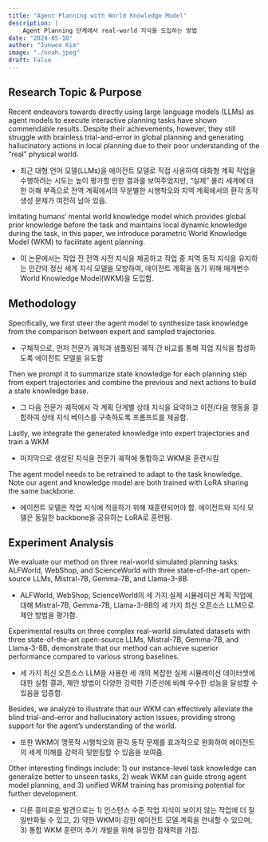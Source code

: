 ```yaml
---
title: "Agent Planning with World Knowledge Model"
description: |
    Agent Planning 단계에서 real-world 지식을 도입하는 방법
date: "2024-05-10"
author: "Junwoo Kim"
image: "./noah.jpeg"
draft: False
---
```



## Research Topic & Purpose

Recent endeavors towards directly using large language models (LLMs) as agent models to execute interactive planning tasks have shown commendable results. Despite their achievements, however, they still struggle with brainless trial-and-error in global planning and generating hallucinatory actions in local planning due to their poor understanding of the "real" physical world.

- 최근 대형 언어 모델(LLMs)을 에이전트 모델로 직접 사용하여 대화형 계획 작업을 수행하려는 시도는 높이 평가할 만한 결과를 보여주었지만, "실제" 물리 세계에 대한 이해 부족으로 전역 계획에서의 무분별한 시행착오와 지역 계획에서의 환각 동작 생성 문제가 여전히 남아 있음.


Imitating humans' mental world knowledge model which provides global prior knowledge before the task and maintains local dynamic knowledge during the task, in this paper, we introduce parametric World Knowledge Model (WKM) to facilitate agent planning.

- 이 논문에서는 작업 전 전역 사전 지식을 제공하고 작업 중 지역 동적 지식을 유지하는 인간의 정신 세계 지식 모델을 모방하여, 에이전트 계획을 돕기 위해 매개변수 World Knowledge Model(WKM)을 도입함.

## Methodology

Specifically, we first steer the agent model to synthesize task knowledge from the comparison between expert and sampled trajectories. 

- 구체적으로, 먼저 전문가 궤적과 샘플링된 궤적 간 비교를 통해 작업 지식을 합성하도록 에이전트 모델을 유도함

Then we prompt it to summarize state knowledge for each planning step from expert trajectories and combine the previous and next actions to build a state knowledge base.

- 그 다음 전문가 궤적에서 각 계획 단계별 상태 지식을 요약하고 이전/다음 행동을 결합하여 상태 지식 베이스를 구축하도록 프롬프트를 제공함. 

Lastly, we integrate the generated knowledge into expert trajectories and train a WKM

- 마지막으로 생성된 지식을 전문가 궤적에 통합하고 WKM을 훈련시킴

The agent model needs to be retrained to adapt to the task knowledge. Note our agent and knowledge model are both trained with LoRA sharing the same backbone.

- 에이전트 모델은 작업 지식에 적응하기 위해 재훈련되어야 함. 에이전트와 지식 모델은 동일한 backbone을 공유하는 LoRA로 훈련됨.


## Experiment Analysis
We evaluate our method on three real-world simulated planning tasks: ALFWorld, WebShop, and ScienceWorld with three state-of-the-art open-source LLMs, Mistral-7B, Gemma-7B, and Llama-3-8B.

- ALFWorld, WebShop, ScienceWorld의 세 가지 실제 시뮬레이션 계획 작업에 대해 Mistral-7B, Gemma-7B, Llama-3-8B의 세 가지 최신 오픈소스 LLM으로 제안 방법을 평가함.


Experimental results on three complex real-world simulated datasets with three state-of-the-art open-source LLMs, Mistral-7B, Gemma-7B, and Llama-3-8B, demonstrate that our method can achieve superior performance compared to various strong baselines.

- 세 가지 최신 오픈소스 LLM을 사용한 세 개의 복잡한 실제 시뮬레이션 데이터셋에 대한 실험 결과, 제안 방법이 다양한 강력한 기준선에 비해 우수한 성능을 달성할 수 있음을 입증함.

Besides, we analyze to illustrate that our WKM can effectively alleviate the blind trial-and-error and hallucinatory action issues, providing strong support for the agent's understanding of the world.

- 또한 WKM이 맹목적 시행착오와 환각 동작 문제를 효과적으로 완화하여 에이전트의 세계 이해를 강력히 뒷받침할 수 있음을 보여줌.


Other interesting findings include: 1) our instance-level task knowledge can generalize better to unseen tasks, 2) weak WKM can guide strong agent model planning, and 3) unified WKM training has promising potential for further development.

- 다른 흥미로운 발견으로는 1) 인스턴스 수준 작업 지식이 보이지 않는 작업에 더 잘 일반화될 수 있고, 2) 약한 WKM이 강한 에이전트 모델 계획을 안내할 수 있으며, 3) 통합 WKM 훈련이 추가 개발을 위해 유망한 잠재력을 가짐.




